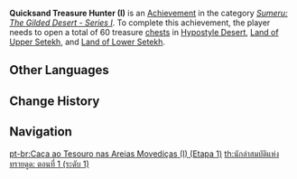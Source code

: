 {{Achievement Infobox
|title        = Quicksand Treasure Hunter (I)
|id           = 80185
|order id     = 187
|category     = Sumeru: The Gilded Desert - Series I
|description  = Open a total of 60 treasure [[chest]]s in [[Hypostyle Desert]], [[Land of Upper Setekh]], and [[Land of Lower Setekh]].
|requirements = 
|primogems    = 5
|tracking     = 
|topic        = Chests
|hidden       = 
|tier         = 1
|tiers_total  = 3
|set          = Quicksand Treasure Hunter (I)
}}
'''Quicksand Treasure Hunter (I)''' is an [[Achievement]] in the category ''[[Sumeru: The Gilded Desert - Series I]]''. To complete this achievement, the player needs to open a total of 60 treasure [[chest]]s in [[Hypostyle Desert]], [[Land of Upper Setekh]], and [[Land of Lower Setekh]].
<!--
==Gameplay Notes==

==Trivia==

==Video Guides==
{{EVT
|video1   = 
|caption1 = 
}}
-->
==Other Languages==
{{Transclude|Quicksand Treasure Hunter (I)|Other Languages}}

==Change History==
{{Change History|3.1}}
<!--
==References==
{{Reflist}}
-->
==Navigation==
{{Achievement Navbox}}

[[pt-br:Caça ao Tesouro nas Areias Movediças (I) (Etapa 1)]]
[[th:นักล่าสมบัติแห่งทรายดูด: ตอนที่ 1 (ระดับ 1)]]
